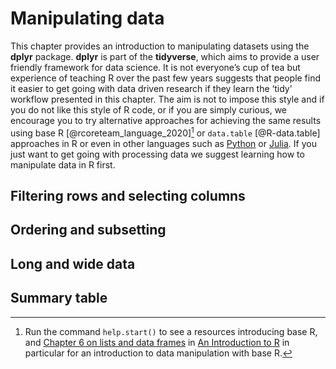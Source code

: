 # Manipulating data {#data}

This chapter provides an introduction to manipulating datasets using the **dplyr** package.
**dplyr** is part of the **tidyverse**, which aims to provide a user friendly framework for data science.
It is not everyone's cup of tea but experience of teaching R over the past few years suggests that people find it easier to get going with data driven research if they learn the 'tidy' workflow presented in this chapter.
The aim is not to impose this style and if you do not like this style of R code, or if you are simply curious, we encourage you to try alternative approaches for achieving the same results using base R [@rcoreteam_language_2020]^[
Run the command `help.start()` to see a resources introducing base R, and [Chapter 6 on lists and data frames](https://cran.r-project.org/doc/manuals/r-release/R-intro.html#Lists-and-data-frames) in [An Introduction to R](https://cran.r-project.org/doc/manuals/r-release/R-intro.pdf) in particular for an introduction to data manipulation with base R.
] or `data.table` [@R-data.table] approaches in R or even in other languages such as [Python](https://www.python.org/) or [Julia](https://julialang.org/).
If you just want to get going with processing data we suggest learning how to manipulate data in R first.

## Filtering rows and selecting columns

## Ordering and subsetting

## Long and wide data


## Summary table



